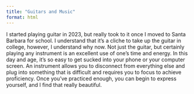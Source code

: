 ```yaml
---
title: "Guitars and Music"
format: html
---
```


I started playing guitar in 2023, but really took to it once I moved to Santa Barbara for school. I understand that it’s a cliche to take up the guitar in college, however, I understand why now. Not just the guitar, but certainly playing any instrument is an excellent use of one’s time and energy. In this day and age, it’s so easy to get sucked into your phone or your computer screen. An instrument allows you to disconnect from everything else and plug into something that is difficult and requires you to focus to achieve proficiency. Once you’ve practiced enough, you can begin to express yourself, and I find that really beautiful. 